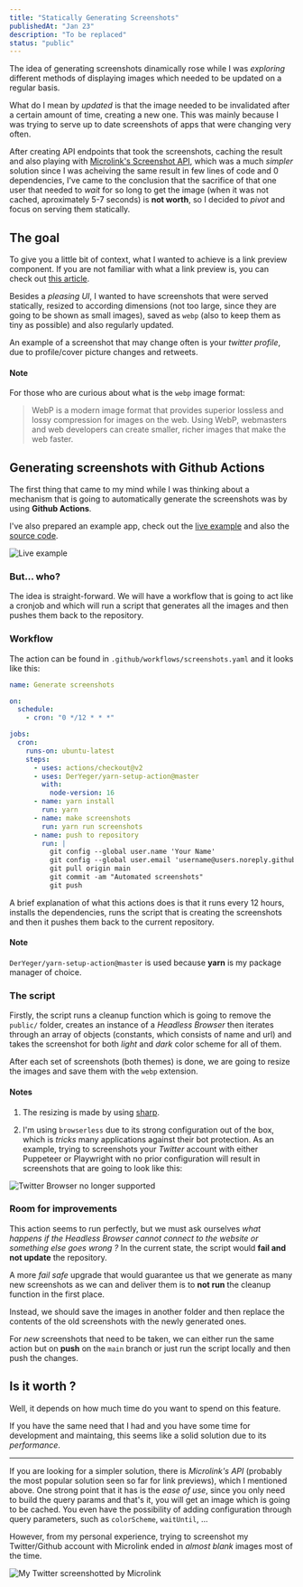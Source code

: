 ```yaml
---
title: "Statically Generating Screenshots"
publishedAt: "Jan 23"
description: "To be replaced"
status: "public"
---
```


The idea of generating screenshots dinamically rose while I was _exploring_ different methods of displaying images which needed to be updated on a regular basis.

What do I mean by _updated_ is that the image needed to be invalidated after a certain amount of time, creating a new one. This was mainly because I was trying to serve up to date screenshots of apps that were changing very often.

After creating API endpoints that took the screenshots, caching the result and also playing with [Microlink's Screenshot API](https://microlink.io/screenshot), which was a much _simpler_ solution since I was acheiving the same result in few lines of code and 0 dependencies, I've came to the conclusion that the sacrifice of that one user that needed to _wait_ for so long to get the image (when it was not cached, aproximately 5-7 seconds) is **not worth**, so I decided to _pivot_ and focus on serving them statically.

## The goal

To give you a little bit of context, what I wanted to achieve is a link preview component. If you are not familiar with what a link preview is, you can check out [this article](https://uiw.tf/link-preview).

Besides a _pleasing UI_, I wanted to have screenshots that were served statically, resized to according dimensions (not too large, since they are going to be shown as small images), saved as `webp` (also to keep them as tiny as possible) and also regularly updated.

An example of a screenshot that may change often is your _twitter profile_, due to profile/cover picture changes and retweets.

#### Note

For those who are curious about what is the `webp` image format:

> WebP is a modern image format that provides superior lossless and lossy compression for images on the web. Using WebP, webmasters and web developers can create smaller, richer images that make the web faster.

## Generating screenshots with Github Actions

The first thing that came to my mind while I was thinking about a mechanism that is going to automatically generate the screenshots was by using **Github Actions**.

I've also prepared an example app, check out the [live example](https://github-actions-images.vercel.app/) and also the [source code](https://github.com/mariusflorescu/github-actions-images).

![Live example](/link-previews/example.gif)

### But... who?

The idea is straight-forward. We will have a workflow that is going to act like a cronjob and which will run a script that generates all the images and then pushes them back to the repository.

### Workflow

The action can be found in `.github/workflows/screenshots.yaml` and it looks like this:

```yaml
name: Generate screenshots

on:
  schedule:
    - cron: "0 */12 * * *"

jobs:
  cron:
    runs-on: ubuntu-latest
    steps:
      - uses: actions/checkout@v2
      - uses: DerYeger/yarn-setup-action@master
        with:
          node-version: 16
      - name: yarn install
        run: yarn
      - name: make screenshots
        run: yarn run screenshots
      - name: push to repository
        run: |
          git config --global user.name 'Your Name'
          git config --global user.email 'username@users.noreply.github.com'
          git pull origin main
          git commit -am "Automated screenshots"
          git push
```

A brief explanation of what this actions does is that it runs every 12 hours, installs the dependencies, runs the script that is creating the screenshots and then it pushes them back to the current repository.

#### Note

`DerYeger/yarn-setup-action@master` is used because **yarn** is my package manager of choice.

### The script

Firstly, the script runs a cleanup function which is going to remove the `public/` folder, creates an instance of a _Headless Browser_ then iterates through an array of objects (constants, which consists of name and url) and takes the screenshot for both _light_ and _dark_ color scheme for all of them.

After each set of screenshots (both themes) is done, we are going to resize the images and save them with the `webp` extension.

#### Notes

1. The resizing is made by using [sharp](https://www.npmjs.com/package/sharp).

2. I'm using `browserless` due to its strong configuration out of the box, which is _tricks_ many applications against their bot protection. As an example, trying to screenshots your _Twitter_ account with either Puppeteer or Playwright with no prior configuration will result in screenshots that are going to look like this:

![Twitter Browser no longer supported](/link-previews/twitter.png)

### Room for improvements

This action seems to run perfectly, but we must ask ourselves _what happens if the Headless Browser cannot connect to the website or something else goes wrong ?_ In the current state, the script would **fail and not update** the repository.

A more _fail safe_ upgrade that would guarantee us that we generate as many new screenshots as we can and deliver them is to **not run** the cleanup function in the first place.

Instead, we should save the images in another folder and then replace the contents of the old screenshots with the newly generated ones.

For _new_ screenshots that need to be taken, we can either run the same action but on **push** on the `main` branch or just run the script locally and then push the changes.

## Is it worth ?

Well, it depends on how much time do you want to spend on this feature.

If you have the same need that I had and you have some time for development and maintaing, this seems like a solid solution due to its _performance_.

---

If you are looking for a simpler solution, there is _Microlink's API_ (probably the most popular solution seen so far for link previews), which I mentioned above. One strong point that it has is the _ease of use_, since you only need to build the query params and that's it, you will get an image which is going to be cached. You even have the possibility of adding configuration through query parameters, such as `colorScheme`, `waitUntil`, ...

However, from my personal experience, trying to screenshot my Twitter/Github account with Microlink ended in _almost blank_ images most of the time.

![My Twitter screenshotted by Microlink](/link-previews/my-twitter.png)
